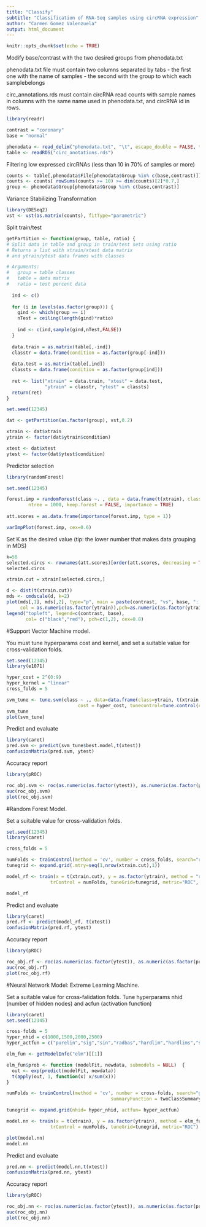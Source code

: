 ---
title: "Classify"
subtitle: "Classification of RNA-Seq samples using circRNA expression"
author: "Carmen Gomez Valenzuela"
output: html_document
---

```{r setup, include=FALSE}
knitr::opts_chunk$set(echo = TRUE)
```


Modify base/contrast with the two desired groups from phenodata.txt

phenodata.txt file must contain two columns separated by tabs
 - the first one with the name of samples
 - the second with the group to which each samplebelongs
 
circ_annotations.rds must contain circRNA read counts with sample names in columns with the same name used in phenodata.txt, and circRNA id in rows.

```{r, message=FALSE}
library(readr)

contrast = "coronary"
base = "normal"

phenodata <- read_delim("phenodata.txt", "\t", escape_double = FALSE, trim_ws = TRUE)
table <- readRDS("circ_anotations.rds")

```

Filtering low expressed circRNAs (less than 10 in 70% of samples or more)

```{r}

counts <- table[,phenodata$File[phenodata$Group %in% c(base,contrast)]]
counts <- counts[ rowSums(counts >= 10) >= dim(counts)[2]*0.7,]
group <- phenodata$Group[phenodata$Group %in% c(base,contrast)]

```

Variance Stabilizing Transformation

```{r}
library(DESeq2)
vst <- vst(as.matrix(counts), fitType="parametric")
```

Split train/test

```{r}

getPartition <- function(group, table, ratio) {
# Split data in table and group in train/test sets using ratio
# Returns a list with xtrain/xtest data matrix
# and ytrain/ytest data frames with classes

# Arguments:
#   group = table classes
#   table = data matrix
#   ratio = test percent data
  
  ind <- c()
  
  for (i in levels(as.factor(group))) {
    gind <- which(group == i)
    nTest = ceiling(length(gind)*ratio)
    
    ind <- c(ind,sample(gind,nTest,FALSE))
  }
  
  data.train = as.matrix(table[,-ind])
  classtr = data.frame(condition = as.factor(group[-ind]))
  
  data.test = as.matrix(table[,ind])
  classts = data.frame(condition = as.factor(group[ind]))
  
  ret <- list("xtrain" = data.train, "xtest" = data.test, 
              "ytrain" = classtr, "ytest" = classts)
  return(ret)
}

set.seed(12345)

dat <- getPartition(as.factor(group), vst,0.2)

xtrain <- dat$xtrain
ytrain <- factor(dat$ytrain$condition)

xtest <- dat$xtest
ytest <- factor(dat$ytest$condition)

```

Predictor selection

```{r}
library(randomForest)

set.seed(12345)

forest.imp = randomForest(class ~. , data = data.frame(t(xtrain), class = ytrain), 
		ntree = 1000, keep.forest = FALSE, importance = TRUE)
		
att.scores = as.data.frame(importance(forest.imp, type = 1))

varImpPlot(forest.imp, cex=0.6)
```

Set K as the desired value (tip: the lower number that makes data grouping in MDS)

```{r}

k=50
selected.circs <- rownames(att.scores)[order(att.scores, decreasing = TRUE)][1:k]
selected.circs

xtrain.cut = xtrain[selected.circs,]

d <- dist(t(xtrain.cut))
mds <- cmdscale(d, k=2) 
plot(mds[,1], mds[,2], type="p", main = paste(contrast, "vs", base, ": Eucledian MDS.",k,"circRNAs"), 
     col = as.numeric(as.factor(ytrain)),pch=as.numeric(as.factor(ytrain)))
legend("topleft", legend=c(contrast, base),
       col= c("black","red"), pch=c(1,2), cex=0.8)
```

#Support Vector Machine model. 

You must tune hyperparams cost and kernel, and set a suitable value for cross-validation folds.

```{r}
set.seed(12345)
library(e1071)

hyper_cost = 2^(0:9)
hyper_kernel = "linear"
cross_folds = 5

svm_tune <- tune.svm(class ~ ., data=data.frame(class=ytrain, t(xtrain.cut)),  
                          cost = hyper_cost, tunecontrol=tune.control(cross=cross_folds))
svm_tune
plot(svm_tune)
```

Predict and evaluate

```{r}
library(caret)
pred.svm <- predict(svm_tune$best.model,t(xtest))
confusionMatrix(pred.svm, ytest)
```

Accuracy report

```{r}
library(pROC)

roc_obj.svm <- roc(as.numeric(as.factor(ytest)), as.numeric(as.factor(pred.svm)))
auc(roc_obj.svm)
plot(roc_obj.svm)
```

#Random Forest Model. 

Set a suitable value for cross-validation folds. 

```{r, fig.height=4}
set.seed(12345)
library(caret)

cross_folds = 5

numFolds <- trainControl(method = 'cv', number = cross_folds, search="random")
tunegrid <- expand.grid(.mtry=seq(1,nrow(xtrain.cut),1))

model_rf <- train(x = t(xtrain.cut), y = as.factor(ytrain), method = "rf",
                trControl = numFolds, tuneGrid=tunegrid, metric="ROC", importance = T, ntree=1000)

model_rf
```

Predict and evaluate

```{r}
library(caret)
pred.rf <- predict(model_rf, t(xtest))
confusionMatrix(pred.rf, ytest)
```

Accuracy report

```{r}
library(pROC)

roc_obj.rf <- roc(as.numeric(as.factor(ytest)), as.numeric(as.factor(pred.rf)))
auc(roc_obj.rf)
plot(roc_obj.rf)
```

#Neural Network Model: Extreme Learning Machine. 

Set a suitable value for cross-falidation folds. 
Tune hyperparams nhid (number of hidden nodes) and acfun (activation function)

```{r}
library(caret)
set.seed(12345)

cross-folds = 5
hyper_nhid = c(1000,1500,2000,2500)
hyper_actfun = c("purelin","sig","sin","radbas","hardlim","hardlims","satlins","tansig","tribas","poslin","purelin")

elm_fun <- getModelInfo("elm")[[1]]

elm_fun$prob <- function (modelFit, newdata, submodels = NULL)  {
  out <- exp(predict(modelFit, newdata))
  t(apply(out, 1, function(x) x/sum(x)))
}

numFolds <- trainControl(method = 'cv', number = cross-folds, search="grid", classProbs = TRUE,
                                      summaryFunction = twoClassSummary)

tunegrid <- expand.grid(nhid= hyper_nhid, actfun= hyper_actfun)

model.nn <- train(x = t(xtrain), y = as.factor(ytrain), method = elm_fun,
                trControl = numFolds, tuneGrid=tunegrid, metric="ROC")

plot(model.nn)
model.nn

```

Predict and evaluate

```{r}
pred.nn <- predict(model.nn,t(xtest))
confusionMatrix(pred.nn, ytest)
```

Accuracy report

```{r}
library(pROC)

roc_obj.nn <- roc(as.numeric(as.factor(ytest)), as.numeric(as.factor(pred.nn)))
auc(roc_obj.nn)
plot(roc_obj.nn)
```
